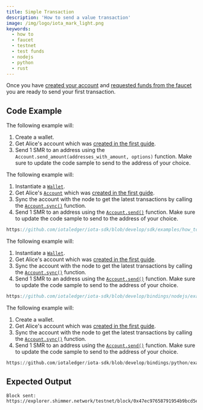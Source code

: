 ```yaml
---
title: Simple Transaction
description: 'How to send a value transaction'
image: /img/logo/iota_mark_light.png
keywords:
  - how to
  - faucet
  - testnet
  - test funds
  - nodejs
  - python
  - rust
---
```



Once you have [created your account](../accounts-and-addresses/create-account.mdx) and
[requested funds from the faucet](./request-funds.mdx) you are ready to send your first
transaction.

<TipFaucet />

## Code Example

The following example will:

1. Create a wallet.
2. Get Alice's account which was [created in the first guide](../accounts-and-addresses/create-account.mdx).
3. Send 1 SMR to an address using the `Account.send_amount(addresses_with_amount, options)` function. Make sure to update the code sample to send to the address of your choice.

<Tabs groupId="language" queryString>
<TabItem value="rust" label="Rust">

The following example will:

1. Instantiate a [`Wallet`](https://docs.rs/iota-sdk/latest/iota_sdk/wallet/core/struct.Wallet.html).
2. Get Alice's [`Account`](https://docs.rs/iota-sdk/latest/iota_sdk/wallet/account/struct.Account.html) which was
   [created in the first guide](../accounts-and-addresses/create-account.mdx).
3. Sync the account with the node to get the latest transactions by calling the [`Account.sync()`](https://docs.rs/iota-sdk/latest/iota_sdk/wallet/account/struct.Account.html#method.sync)
   function.
4. Send 1 SMR to an address using the [`Account.send()`](https://docs.rs/iota-sdk/latest/iota_sdk/wallet/account/struct.Account.html#method.send) function.
   Make sure to update the code sample to send to the address of your choice.

```rust reference
https://github.com/iotaledger/iota-sdk/blob/develop/sdk/examples/how_tos/simple_transaction/simple_transaction.rs
```

</TabItem>
<TabItem value="typescript-node" label="Typescript (Node.js)">

The following example will:

1. Instantiate a [`Wallet`](../../references/nodejs/classes/Wallet).
2. Get Alice's account which was [created in the first guide](../accounts-and-addresses/create-account.mdx).
3. Sync the account with the node to get the latest transactions by calling the [`Account.sync()`](../../references/nodejs/classes/Account/#sync)
   function.
4. Send 1 SMR to an address using the [`Account.send()`](../../references/nodejs/classes/Account/#send) function.
   Make sure to update the code sample to send to the address of your choice.

```typescript reference
https://github.com/iotaledger/iota-sdk/blob/develop/bindings/nodejs/examples/how_tos/simple_transaction/simple-transaction.ts
```

</TabItem>
<TabItem value="python" label="Python">

The following example will:

1. Create a wallet.
2. Get Alice's account which was [created in the first guide](../accounts-and-addresses/create-account.mdx).
3. Sync the account with the node to get the latest transactions by calling the [`Account.sync()`](../../references/python/iota_sdk/wallet/account/#sync)
   function.
4. Send 1 SMR to an address using the [`Account.send()`](../../references/python/iota_sdk/wallet/account/#send) function.
   Make sure to update the code sample to send to the address of your choice.

```python reference
https://github.com/iotaledger/iota-sdk/blob/develop/bindings/python/examples/how_tos/simple_transaction/simple_transaction.py
```

</TabItem>
</Tabs>

## Expected Output

```plaintext
Block sent: https://explorer.shimmer.network/testnet/block/0x47ec97658791954b9bcd5e47e6791396e3f340b82e81fe2cc7218f52ebec3804
```
